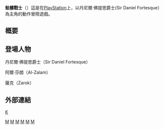 {{article issues
|
{{Rewrite|time=2011-07-09T17:08:52+00:00}}
{{Unreferenced|time=2011-07-09T17:08:52+00:00}}
}}
'''骷髏戰士'''（{{lang-en|MediEvil}}）這是在[[PlayStation|PlayStation]]上，以丹尼爾‧佛提思爵士(Sir Daniel Fortesque）為主角的動作冒險遊戲。

==概要==

==登場人物==
;丹尼爾‧佛提思爵士（Sir Daniel Fortesque）
:

;阿爾‧莎朗（Al-Zalam）
:

;薩克（Zarok）
:

==外部連結==


{{骷髏戰士系列}}

[[category:動作冒險遊戲|K]]
[[Category:1998年电子游戏|M]]
[[Category:奇幻电子游戏|M]]
[[Category:PlayStation_(游戏机)游戏|M]]
[[Category:PlayStation_Network游戏|M]]
[[Category:索尼互動娛樂遊戲|M]]
[[Category:恐怖遊戲|M]]